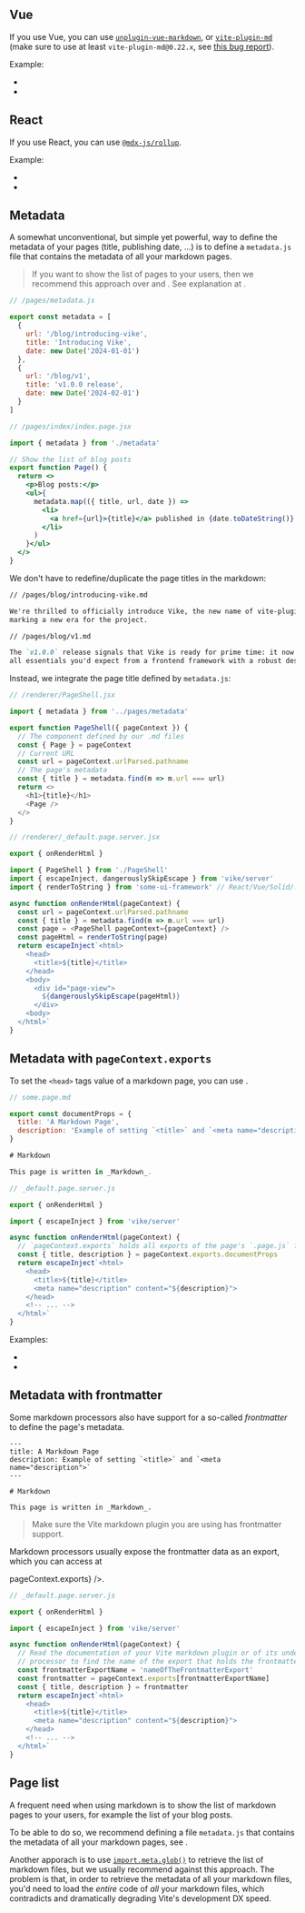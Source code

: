 

## Vue

If you use Vue, you can use [`unplugin-vue-markdown`](https://github.com/antfu/unplugin-vue-markdown), or [`vite-plugin-md`](https://github.com/antfu/vite-plugin-md) (make sure to use at least `vite-plugin-md@0.22.x`, see [this bug report](https://github.com/antfu/vite-plugin-md/issues/112#issuecomment-1353626379)).

Example:
 - <RepoLink path='/examples/vue-full/vite.config.ts' />
 - <RepoLink path='/examples/vue-full/pages/markdown.page.md' />


## React

If you use React, you can use [`@mdx-js/rollup`](https://mdxjs.com/packages/rollup/).

Example:
 - <RepoLink path='/examples/react-full/vite.config.ts' />
 - <RepoLink path='/examples/react-full/pages/markdown.page.mdx' />


## Metadata

A somewhat unconventional, but simple yet powerful, way to define the metadata of your pages (title, publishing date, ...) is to define a `metadata.js` file that contains the metadata of all your markdown pages.

> If you want to show the list of pages to your users, then we recommend this approach over <Link href="#metadata-with-frontmatter" /> and <Link href="#metadata-with-pagecontext-exports" doNotInferSectionTitle={true} />. See explanation at <Link href="#page-list" />.

```js
// /pages/metadata.js

export const metadata = [
  {
    url: '/blog/introducing-vike',
    title: 'Introducing Vike',
    date: new Date('2024-01-01')
  },
  {
    url: '/blog/v1',
    title: 'v1.0.0 release',
    date: new Date('2024-02-01')
  }
]
```

```jsx
// /pages/index/index.page.jsx

import { metadata } from './metadata'

// Show the list of blog posts
export function Page() {
  return <>
    <p>Blog posts:</p>
    <ul>{
      metadata.map(({ title, url, date }) =>
        <li>
          <a href={url}>{title}</a> published in {date.toDateString()}
        </li>
      )
    }</ul>
  </>
}
```

We don't have to redefine/duplicate the page titles in the markdown:

```md
// /pages/blog/introducing-vike.md

We're thrilled to officially introduce Vike, the new name of vite-plugin-ssr,
marking a new era for the project.
```

```md
// /pages/blog/v1.md

The `v1.0.0` release signals that Vike is ready for prime time: it now includes
all essentials you'd expect from a frontend framework with a robust design.
```

Instead, we integrate the page title defined by `metadata.js`:

```js
// /renderer/PageShell.jsx

import { metadata } from '../pages/metadata'

export function PageShell({ pageContext }) {
  // The component defined by our .md files
  const { Page } = pageContext
  // Current URL
  const url = pageContext.urlParsed.pathname
  // The page's metadata
  const { title } = metadata.find(m => m.url === url)
  return <>
    <h1>{title}</h1>
    <Page />
  </>
}
```

```js
// /renderer/_default.page.server.jsx

export { onRenderHtml }

import { PageShell } from './PageShell'
import { escapeInject, dangerouslySkipEscape } from 'vike/server'
import { renderToString } from 'some-ui-framework' // React/Vue/Solid/...

async function onRenderHtml(pageContext) {
  const url = pageContext.urlParsed.pathname
  const { title } = metadata.find(m => m.url === url)
  const page = <PageShell pageContext={pageContext} />
  const pageHtml = renderToString(page)
  return escapeInject`<html>
    <head>
      <title>${title}</title>
    </head>
    <body>
      <div id="page-view">
        ${dangerouslySkipEscape(pageHtml)}
      </div>
    <body>
  </html>`
}
```

## Metadata with `pageContext.exports`

To set the `<head>` tags value of a markdown page,
you can use <Link href="/exports" text="Custom Export" />.

~~~js
// some.page.md

export const documentProps = {
  title: 'A Markdown Page',
  description: 'Example of setting `<title>` and `<meta name="description">`'
}

# Markdown

This page is written in _Markdown_.
~~~

```js
// _default.page.server.js

export { onRenderHtml }

import { escapeInject } from 'vike/server'

async function onRenderHtml(pageContext) {
  // `pageContext.exports` holds all exports of the page's `.page.js` file
  const { title, description } = pageContext.exports.documentProps
  return escapeInject`<html>
    <head>
      <title>${title}</title>
      <meta name="description" content="${description}">
    </head>
    <!-- ... -->
  </html>`
}
```

Examples:
 - <RepoLink path='/examples/react-full/pages/markdown.page.md' />
 - <RepoLink path='/examples/vue-full/pages/markdown.page.md' />


## Metadata with frontmatter

Some markdown processors also have support for a so-called *frontmatter* to define the page's metadata.

```
---
title: A Markdown Page
description: Example of setting `<title>` and `<meta name="description">`
---

# Markdown

This page is written in _Markdown_.
```

> Make sure the Vite markdown plugin you are using has frontmatter support.

Markdown processors usually expose the frontmatter data as an export,
which you can access at
<Link href="/exports" text={<code>pageContext.exports</code>} />.

```js
// _default.page.server.js

export { onRenderHtml }

import { escapeInject } from 'vike/server'

async function onRenderHtml(pageContext) {
  // Read the documentation of your Vite markdown plugin or of its underlying markdown
  // processor to find the name of the export that holds the frontmatter data.
  const frontmatterExportName = 'nameOfTheFrontmatterExport'
  const frontmatter = pageContext.exports[frontmatterExportName]
  const { title, description } = frontmatter
  return escapeInject`<html>
    <head>
      <title>${title}</title>
      <meta name="description" content="${description}">
    </head>
    <!-- ... -->
  </html>`
}
```

## Page list

A frequent need when using markdown is to show the list of markdown pages to your users, for example the list of your blog posts.

To be able to do so, we recommend defining a file `metadata.js` that contains the metadata of all your markdown pages, see <Link href="#metadata" />.

Another apporach is to use [`import.meta.glob()`](https://vitejs.dev/guide/features.html#glob-import) to retrieve the list of markdown files, but we usually recommend against this approach. The problem is that, in order to retrieve the metadata of all your markdown files, you'd need to load the *entire* code of *all* your markdown files, which contradicts <Link text="Vite's lazy-transpiling approach" href="/lazy-transpiling" /> and dramatically degrading Vite's development DX speed.
